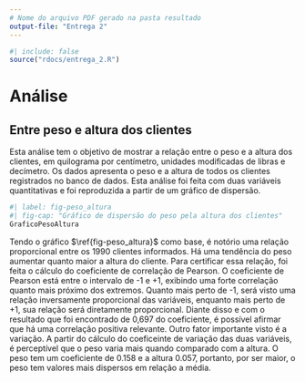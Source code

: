 ```yaml
---
# Nome do arquivo PDF gerado na pasta resultado
output-file: "Entrega 2"
---
```


```r
#| include: false
source("rdocs/entrega_2.R")
```

# Análise

## Entre peso e altura dos clientes

Esta análise tem o objetivo de mostrar a relação entre o peso e a altura dos clientes, em quilograma por centímetro, unidades modificadas de libras e decímetro. Os dados apresenta o peso e a altura de todos os clientes registrados no banco de dados. Esta análise foi feita com duas variáveis quantitativas e foi reproduzida a partir de um gráfico de dispersão.

```r
#| label: fig-peso_altura
#| fig-cap: "Gráfico de dispersão do peso pela altura dos clientes"
GraficoPesoAltura
```

Tendo o gráfico $\ref{fig-peso_altura}$ como base, é notório uma relação proporcional entre os 1990 clientes informados. Há uma tendência do peso aumentar quanto maior a altura do cliente. Para certificar essa relação, foi feita o cálculo do coeficiente de correlação de Pearson. O coeficiente de Pearson está entre o intervalo de -1 e +1, exibindo uma forte correlação quanto mais próximo dos extremos. Quanto mais perto de -1, será visto uma relação inversamente proporcional das variáveis, enquanto mais perto de +1, sua relação será diretamente proporcional. Diante disso e com o resultado que foi encontrado de 0,697 do coeficiente, é possível afirmar que há uma correlação positiva relevante. 
Outro fator importante visto é a variação. A partir do cálculo do coeficeinte de variação das duas variáveis, é perceptível que o peso varia mais quando comparado com a altura. O peso tem um coeficiente de 0.158 e a altura 0.057, portanto, por ser maior, o peso tem valores mais dispersos em relação a média.
